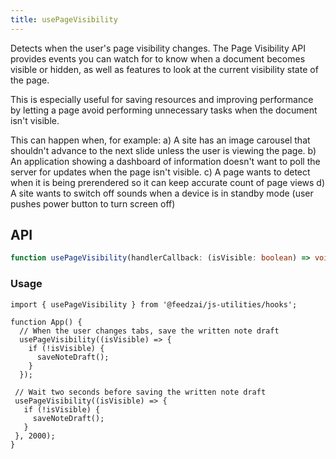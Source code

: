 ```yaml
---
title: usePageVisibility
---
```

Detects when the user's page visibility changes.
The Page Visibility API provides events you can watch for to know when a document becomes
visible or hidden, as well as features to look at the current visibility state of the page.

This is especially useful for saving resources and improving performance by letting
a page avoid performing unnecessary tasks when the document isn't visible.

This can happen when, for example:
a) A site has an image carousel that shouldn't advance to the next slide unless the user is viewing the page.
b) An application showing a dashboard of information doesn't want to poll the server for updates when the page isn't visible.
c) A page wants to detect when it is being prerendered so it can keep accurate count of page views
d) A site wants to switch off sounds when a device is in standby mode (user pushes power button to turn screen off)

## API

```typescript
function usePageVisibility(handlerCallback: (isVisible: boolean) => void, delay?: number): void;
```

### Usage

```tsx
import { usePageVisibility } from '@feedzai/js-utilities/hooks';

function App() {
  // When the user changes tabs, save the written note draft
  usePageVisibility((isVisible) => {
    if (!isVisible) {
      saveNoteDraft();
    }
  });

 // Wait two seconds before saving the written note draft
 usePageVisibility((isVisible) => {
   if (!isVisible) {
     saveNoteDraft();
   }
 }, 2000);
}
```
